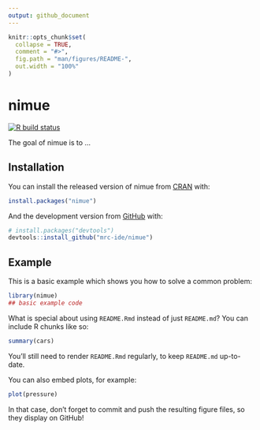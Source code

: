 ```yaml
---
output: github_document
---
```


<!-- README.md is generated from README.Rmd. Please edit that file -->

```r
knitr::opts_chunk$set(
  collapse = TRUE,
  comment = "#>",
  fig.path = "man/figures/README-",
  out.width = "100%"
)
```

# nimue

<!-- badges: start -->
[![R build status](https://github.com/mrc-ide/nimue/workflows/R-CMD-check/badge.svg)](https://github.com/mrc-ide/nimue/actions)
<!-- badges: end -->

The goal of nimue is to ...

## Installation

You can install the released version of nimue from [CRAN](https://CRAN.R-project.org) with:

``` r
install.packages("nimue")
```

And the development version from [GitHub](https://github.com/) with:

``` r
# install.packages("devtools")
devtools::install_github("mrc-ide/nimue")
```
## Example

This is a basic example which shows you how to solve a common problem:

```r
library(nimue)
## basic example code
```

What is special about using `README.Rmd` instead of just `README.md`? You can include R chunks like so:

```r
summary(cars)
```

You'll still need to render `README.Rmd` regularly, to keep `README.md` up-to-date.

You can also embed plots, for example:

```r
plot(pressure)
```

In that case, don't forget to commit and push the resulting figure files, so they display on GitHub!
